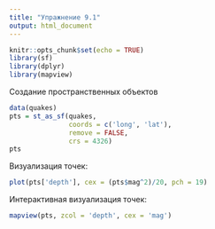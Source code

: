 ```yaml
---
title: "Упражнение 9.1"
output: html_document
---
```


```r
knitr::opts_chunk$set(echo = TRUE)
library(sf)
library(dplyr)
library(mapview)
```

Создание пространственных объектов
```r
data(quakes)
pts = st_as_sf(quakes, 
               coords = c('long', 'lat'),
               remove = FALSE,
               crs = 4326)
pts
```

Визуализация точек:
```r
plot(pts['depth'], cex = (pts$mag^2)/20, pch = 19)
```

Интерактивная визуализация точек:
```r
mapview(pts, zcol = 'depth', cex = 'mag')
```



